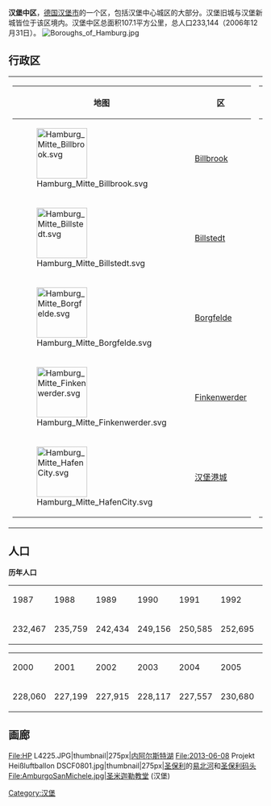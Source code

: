 {{Infobox settlement
| name                    = 汉堡中区<br>Hamburg-Mitte
| settlement_type         = 區
| image_flag              = Flag of Hamburg.svg
| flag_size               = 
| image_blank_emblem      = Hamburg-logo.svg
| image_map               = Hamburg Bezirk Hamburg-Mitte.svg
| map_caption             = 汉堡中区在汉堡的位置
| subdivision_type     = [[世界地理索引|国家]]
| subdivision_name     = {{flag|Germany}}
| subdivision_type1    = [[邦_(德國)|邦]]
| subdivision_name1    = {{flag|Hamburg}}
| leader_title         = [[汉堡中区區長|區长]]
| leader_name          = 法爾科·德羅斯曼
| leader_party         = [[德國社會民主黨|社民黨]]
| unit_pref               = Metric
<!-- ALL fields with measurements have automatic unit conversion -->
| area_total_km2          = 142.2
| population_total        = 301550
| population_as_of        = 2016
| population_density_km2  = auto
| timezone1               = [[欧洲中部时间|CET]]
| utc_offset1             = +1
| timezone1_DST           = [[歐洲中部夏令時間|CEST]]
| utc_offset1_DST         = +2
| registration_plate      = HH 
| area_code_type          = [[电话号码|电话号码]]
| area_code               = 040
| iso_code                = DE-HH
| website                 = {{URL|http://www.hamburg.de/mitte/|www.hamburg.de}} 
| footnotes               = 
}}
'''汉堡中区'''，[[德国|德国]][[汉堡市|汉堡市]]的一个区，包括汉堡中心城区的大部分。汉堡旧城与汉堡新城皆位于该区境内。汉堡中区总面积107.1平方公里，总人口233,144（2006年12月31日）。
[[File:Boroughs_of_Hamburg.jpg|right]]
== 行政区 ==
{| 
|valign=top|
{| class="wikitable"
|-
! 地图 !! 区 
|-
| [[File:Hamburg_Mitte_Billbrook.svg|100px]] || [[Billbrook|Billbrook]]  
|-
| [[File:Hamburg_Mitte_Billstedt.svg|100px]] || [[Billstedt|Billstedt]] 
|-
| [[File:Hamburg_Mitte_Borgfelde.svg|100px]] || [[Borgfelde|Borgfelde]] 
|-
| [[File:Hamburg_Mitte_Finkenwerder.svg|100px]] || [[Finkenwerder|Finkenwerder]] 
|-
| [[File:Hamburg_Mitte_HafenCity.svg|100px]] || [[汉堡港城|汉堡港城]]  
|}
|valign=top|
{| class="wikitable"
|-
! 地图 !! 区 
|-
| [[File:Hamburg_Mitte_Altstadt.svg|100px]] || [[汉堡旧城|汉堡旧城]] 
|-
| [[File:Hamburg_Mitte_Hamm-Nord.svg|100px]] || [[Hamm,_Hamburg|Hamm]] 
|-
| [[File:Hamburg_Mitte_Hammerbrook.svg|100px]] || [[Hammerbrook|Hammerbrook]] 
|-
| [[File:Hamburg_Mitte_Horn.svg|100px]] || [[Horn,_Hamburg|Horn]] 
|-
| [[File:Hamburg_Mitte_Kleiner_Grasbrook.svg|100px]] || [[Kleiner_Grasbrook|Kleiner Grasbrook]] 
|}
|valign=top|
{| class="wikitable"
|-
! 地图 !! 区 
|-
| [[File:Hamburg_Mitte_Neustadt.svg|100px]] || [[汉堡新城|汉堡新城]] 
|-
| [[File:Hamburg_Mitte_Insel_Neuwerk.svg|100px]] || [[Neuwerk|Neuwerk]]  
|-
| [[File:Hamburg_Mitte_Rothenburgsort.svg|100px]] || [[Rothenburgsort|Rothenburgsort]]   
|-
| [[File:Hamburg_Mitte_Steinwerdersvg.svg|100px]] || [[Steinwerder|Steinwerder]]  
|-
| [[File:Hamburg_Mitte_St._Georg.svg|100px]] || [[St._Georg,_Hamburg|St. Georg]] 
|}
|valign=top|
{| class="wikitable"
|-
! 地图 !! 区 
|-
| [[File:Hamburg_Mitte_St._Pauli.svg|100px]] || [[圣保利区|圣保利区]] 
|-
| [[File:Hamburg_Mitte_Veddel.svg|100px]] || [[Veddel|Veddel]] 
|-
| [[File:Hamburg_Mitte_Waltershof.svg|100px]] || Waltershof 
|-
| [[File:Hamburg_Mitte_Wilhelmsburg.svg|100px]] || [[Wilhelmsburg,_Hamburg|Wilhelmsburg]] 
|}
|}

== 人口 ==
'''历年人口'''
{| class="wikitable" style="text-align:center"
| 1987 || 1988 || 1989 || 1990 || 1991 || 1992 || 1993 || 1994 || 1995 || 1996 || 1997 || 1998 || 1999
|-
| 232,467 || 235,759 || 242,434 || 249,156 || 250,585 || 252,695 || 251,965 || 248,802 || 246,374 || 242,029 || 237,648 || 230,542 || 228,349
|}
{| class="wikitable" style="text-align:center"
| 2000 || 2001 || 2002 || 2003 || 2004 || 2005 || 2006 || 2007 || 2008 || 2009 
|-
| 228,060 || 227,199 || 227,915 || 228,117 || 227,557 || 230,680 || 233,114 || || ||
|}

== 画廊 ==
<gallery>
File:HP L4225.JPG|thumbnail|275px|[[内阿尔斯特湖|内阿尔斯特湖]]
File:2013-06-08 Projekt Heißluftballon DSCF0801.jpg|thumbnail|275px|[[圣保利|圣保利]]的[[易北河|易北河]]和[[圣保利码头|圣保利码头]]
File:AmburgoSanMichele.jpg|圣米迦勒教堂 (汉堡)
</gallery>

{{漢堡区份}}

[[Category:汉堡|Category:汉堡]]